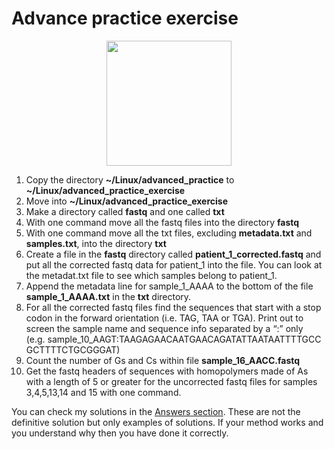 # Advance practice exercise
<center>
![](figures/adv_exercise.png){style="width:200px"}
</center>

1. Copy the directory __~/Linux/advanced_practice__ to __~/Linux/advanced_practice_exercise__
2. Move into __~/Linux/advanced_practice_exercise__
3. Make a directory called __fastq__ and one called __txt__
4. With one command move all the fastq files into the directory __fastq__
5. With one command move all the txt files, excluding __metadata.txt__ and __samples.txt__, into the directory __txt__
6. Create a file in the __fastq__ directory called __patient_1_corrected.fastq__ and put all the corrected fastq data for patient_1 into the file. You can look at the metadat.txt file to see which samples belong to patient_1.
7. Append the metadata line for sample_1_AAAA to the bottom of the file __sample_1_AAAA.txt__ in the __txt__  directory.
8. For all the corrected fastq files find the sequences that start with a stop codon in the forward orientation (i.e. TAG, TAA or TGA). Print out to screen the sample name and sequence info separated by a “:” only (e.g. sample_10_AAGT:TAAGAGAACAATGAACAGATATTAATAATTTTGCCGCTTTTCTGCGGGAT)
9. Count the number of Gs and Cs within file __sample_16_AACC.fastq__
10. Get the fastq headers of sequences with homopolymers made of As with a length of 5 or greater for the uncorrected fastq files for samples 3,4,5,13,14 and 15 with one command.

You can check my solutions in the [Answers section](#exerciseadv_answers). These are not the definitive solution but only examples of solutions. If your method works and you understand why then you have done it correctly.
